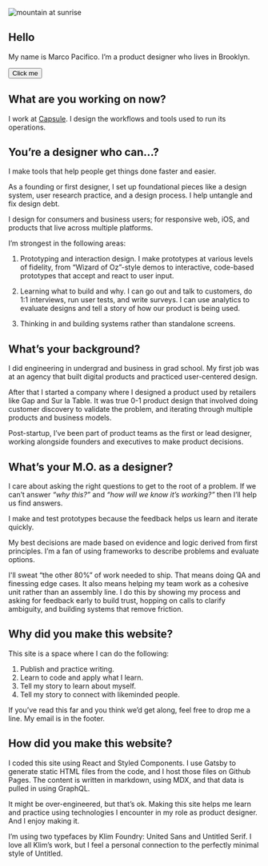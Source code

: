 
<Image
    src={mountainsunrise}
    alt="mountain at sunrise"
/>

## Hello 
My name is Marco Pacifico. I’m a product designer who lives in Brooklyn.

<Button>Click me</Button>


## What are you working on now?
I work at [Capsule](https://www.capsule.com/). I design the workflows and tools used to run its operations. 

## You’re a designer who can…?
I make tools that help people get things done faster and easier. 

As a founding or first designer, I set up foundational pieces like a design system, user research practice, and a design process. I help untangle and fix design debt.
 
I design for consumers and business users; for responsive web, iOS, and products that live across multiple platforms.

I’m strongest in the following areas:

1. Prototyping and interaction design. I make prototypes at various levels of fidelity, from “Wizard of Oz”-style demos to interactive, code-based prototypes that accept and react to user input. 

2. Learning what to build and why. I can go out and talk to customers, do 1:1 interviews, run user tests, and write surveys. I can use analytics to evaluate designs and tell a story of how our product is being used. 

3. Thinking in and building systems rather than standalone screens.  

## What’s your background?
I did engineering in undergrad and business in grad school. My first job was at an agency that built digital products and practiced user-centered design. 

After that I started a company where I designed a product used by retailers like Gap and Sur la Table. It was true 0-1 product design that involved doing customer discovery to validate the problem, and iterating through multiple products and business models. 

Post-startup, I’ve been part of product teams as the first or lead designer, working alongside founders and executives to make product decisions. 

## What’s your M.O. as a designer?
I care about asking the right questions to get to the root of a problem. If we can’t answer *“why this?”* and *“how will we know it’s working?”* then I’ll help us find answers.  

I make and test prototypes because the feedback helps us learn and iterate quickly. 

My best decisions are made based on evidence and logic derived from first principles. I’m a fan of using frameworks to describe problems and evaluate options.

I'll sweat “the other 80%” of work needed to ship. That means doing QA and finessing edge cases. It also means helping my team work as a cohesive unit rather than an assembly line. I do this by showing my process and asking for feedback early to build trust, hopping on calls to clarify ambiguity, and building systems that remove friction. 
 

## Why did you make this website?
This site is a space where I can do the following:

1. Publish and practice writing.
2. Learn to code and apply what I learn. 
3. Tell my story to learn about myself.
4. Tell my story to connect with likeminded people.

If you’ve read this far and you think we’d get along, feel free to drop me a line. My email is in the footer.

## How did you make this website?
I coded this site using React and Styled Components. I use Gatsby to generate static HTML files from the code, and I host those files on Github Pages. The content is written in markdown, using MDX, and that data is pulled in using GraphQL. 

It might be over-engineered, but that’s ok. Making this site helps me learn and practice using technologies I encounter in my role as product designer. And I enjoy making it. 

I’m using two typefaces by Klim Foundry: United Sans and Untitled Serif. I love all Klim’s work, but I feel a personal connection to the perfectly minimal style of Untitled. 